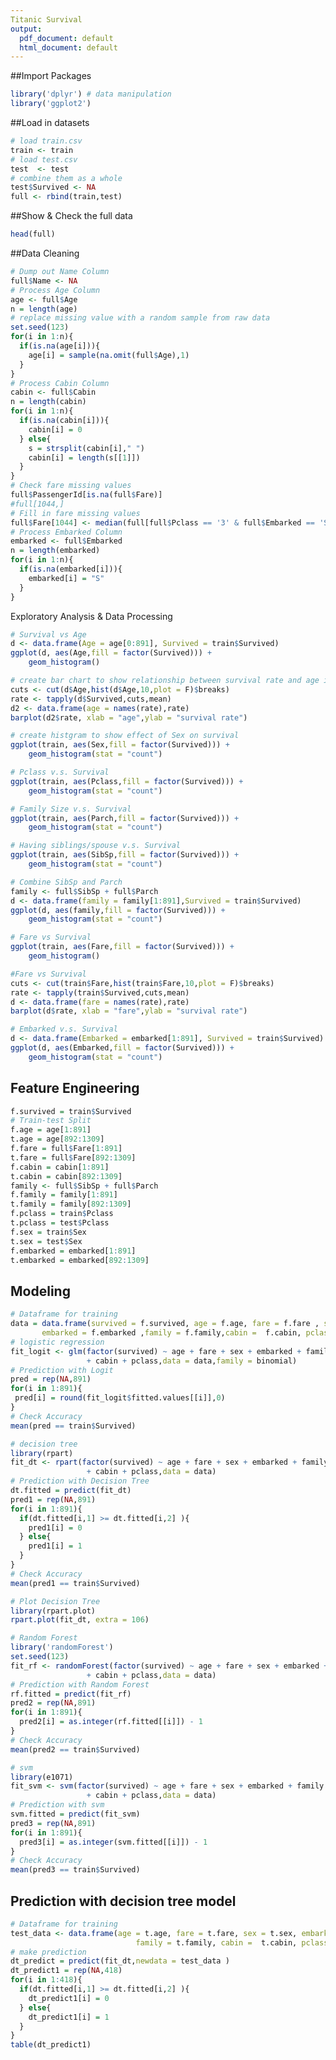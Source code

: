 ```yaml
---
Titanic Survival
output:
  pdf_document: default
  html_document: default
---
```

##Import Packages
```r
library('dplyr') # data manipulation
library('ggplot2') 
```
##Load in datasets
```r
# load train.csv
train <- train
# load test.csv
test  <- test
# combine them as a whole
test$Survived <- NA
full <- rbind(train,test)
```
##Show & Check the full data
```r
head(full)
```
##Data Cleaning 
```r
# Dump out Name Column
full$Name <- NA
# Process Age Column
age <- full$Age
n = length(age)
# replace missing value with a random sample from raw data
set.seed(123)
for(i in 1:n){
  if(is.na(age[i])){
    age[i] = sample(na.omit(full$Age),1)
  }
}
# Process Cabin Column
cabin <- full$Cabin
n = length(cabin)
for(i in 1:n){
  if(is.na(cabin[i])){
    cabin[i] = 0
  } else{
    s = strsplit(cabin[i]," ")
    cabin[i] = length(s[[1]])
  }
} 
# Check fare missing values 
full$PassengerId[is.na(full$Fare)]
#full[1044,]
# Fill in fare missing values
full$Fare[1044] <- median(full[full$Pclass == '3' & full$Embarked == 'S', ]$Fare, na.rm = TRUE)
# Process Embarked Column
embarked <- full$Embarked
n = length(embarked)
for(i in 1:n){
  if(is.na(embarked[i])){
    embarked[i] = "S"
  }
}
```
Exploratory Analysis & Data Processing
```r
# Survival vs Age
d <- data.frame(Age = age[0:891], Survived = train$Survived)
ggplot(d, aes(Age,fill = factor(Survived))) +
    geom_histogram()
```
```r
# create bar chart to show relationship between survival rate and age intervals
cuts <- cut(d$Age,hist(d$Age,10,plot = F)$breaks)
rate <- tapply(d$Survived,cuts,mean)
d2 <- data.frame(age = names(rate),rate)
barplot(d2$rate, xlab = "age",ylab = "survival rate")
```
```r
# create histgram to show effect of Sex on survival
ggplot(train, aes(Sex,fill = factor(Survived))) +
    geom_histogram(stat = "count")
```
```r
# Pclass v.s. Survival
ggplot(train, aes(Pclass,fill = factor(Survived))) +
    geom_histogram(stat = "count")
```
```r
# Family Size v.s. Survival
ggplot(train, aes(Parch,fill = factor(Survived))) +
    geom_histogram(stat = "count")
```
```r
# Having siblings/spouse v.s. Survival
ggplot(train, aes(SibSp,fill = factor(Survived))) +
    geom_histogram(stat = "count")
```
```r
# Combine SibSp and Parch 
family <- full$SibSp + full$Parch
d <- data.frame(family = family[1:891],Survived = train$Survived)
ggplot(d, aes(family,fill = factor(Survived))) +
    geom_histogram(stat = "count")
```
```r
# Fare vs Survival
ggplot(train, aes(Fare,fill = factor(Survived))) +
    geom_histogram()
```
```r
#Fare vs Survival
cuts <- cut(train$Fare,hist(train$Fare,10,plot = F)$breaks)
rate <- tapply(train$Survived,cuts,mean)
d <- data.frame(fare = names(rate),rate)
barplot(d$rate, xlab = "fare",ylab = "survival rate")
```
```r
# Embarked v.s. Survival
d <- data.frame(Embarked = embarked[1:891], Survived = train$Survived)
ggplot(d, aes(Embarked,fill = factor(Survived))) +
    geom_histogram(stat = "count")
```
## Feature Engineering
```r
f.survived = train$Survived
# Train-test Split
f.age = age[1:891]    
t.age = age[892:1309] 
f.fare = full$Fare[1:891]
t.fare = full$Fare[892:1309]
f.cabin = cabin[1:891]
t.cabin = cabin[892:1309]
family <- full$SibSp + full$Parch
f.family = family[1:891]
t.family = family[892:1309]
f.pclass = train$Pclass
t.pclass = test$Pclass
f.sex = train$Sex
t.sex = test$Sex
f.embarked = embarked[1:891]
t.embarked = embarked[892:1309]
```
## Modeling
```r
# Dataframe for training
data = data.frame(survived = f.survived, age = f.age, fare = f.fare , sex = f.sex, 
       embarked = f.embarked ,family = f.family,cabin =  f.cabin, pclass= f.pclass)
# logistic regression
fit_logit <- glm(factor(survived) ~ age + fare + sex + embarked + family 
                 + cabin + pclass,data = data,family = binomial)
# Prediction with Logit
pred = rep(NA,891)
for(i in 1:891){
 pred[i] = round(fit_logit$fitted.values[[i]],0)
}
# Check Accuracy
mean(pred == train$Survived)
```
```r
# decision tree
library(rpart)
fit_dt <- rpart(factor(survived) ~ age + fare + sex + embarked + family 
                 + cabin + pclass,data = data)
# Prediction with Decision Tree
dt.fitted = predict(fit_dt)
pred1 = rep(NA,891)
for(i in 1:891){
  if(dt.fitted[i,1] >= dt.fitted[i,2] ){
    pred1[i] = 0
  } else{
    pred1[i] = 1
  }
}
# Check Accuracy
mean(pred1 == train$Survived)
```
```r
# Plot Decision Tree
library(rpart.plot)
rpart.plot(fit_dt, extra = 106)
```

```r
# Random Forest
library('randomForest')
set.seed(123)
fit_rf <- randomForest(factor(survived) ~ age + fare + sex + embarked + family 
                 + cabin + pclass,data = data)
# Prediction with Random Forest
rf.fitted = predict(fit_rf)
pred2 = rep(NA,891)
for(i in 1:891){
  pred2[i] = as.integer(rf.fitted[[i]]) - 1
}
# Check Accuracy
mean(pred2 == train$Survived)
```
```r
# svm
library(e1071)
fit_svm <- svm(factor(survived) ~ age + fare + sex + embarked + family 
                 + cabin + pclass,data = data)
# Prediction with svm
svm.fitted = predict(fit_svm)
pred3 = rep(NA,891)
for(i in 1:891){
  pred3[i] = as.integer(svm.fitted[[i]]) - 1
}
# Check Accuracy
mean(pred3 == train$Survived)
```
## Prediction with decision tree model
```r
# Dataframe for training
test_data <- data.frame(age = t.age, fare = t.fare, sex = t.sex, embarked = t.embarked,
                            family = t.family, cabin =  t.cabin, pclass = t.pclass)
# make prediction
dt_predict = predict(fit_dt,newdata = test_data )
dt_predict1 = rep(NA,418)
for(i in 1:418){
  if(dt.fitted[i,1] >= dt.fitted[i,2] ){
    dt_predict1[i] = 0
  } else{
    dt_predict1[i] = 1
  }
}
table(dt_predict1)
```



